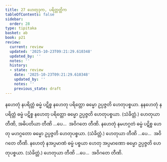 ```yaml
---
title: 27 ဟေတုဒုက, ပရိတ္တတ္တိက
tableOfContents: false
sidebar:
  order: 28
type: tipitaka
basket: ab
book: p21
review:
  current: review
  updated: '2025-10-23T09:21:29.610348'
  updated_by: ''
  notes: ''
  history:
  - state: review
    date: '2025-10-23T09:21:29.610348'
    updated_by: ''
    notes: ''
    previous_state: draft
---
```



<ReviewStatus review={frontmatter.review} showDetails={true} />

<HypothesisAnnotation frontmatter={frontmatter} />

<DynamicBreadcrumb />

<Division number="74" book="p21" e="ch" v="40" p="363">

<Paragraph number="177" book="p21">
နဟေတုံ နပရိတ္တံ ဓမ္မံ ပဋိစ္စ နဟေတု ပရိတ္တော ဓမ္မော ဥပ္ပဇ္ဇတိ ဟေတုပစ္စယာ. နနဟေတုံ နပရိတ္တံ ဓမ္မံ ပဋိစ္စ နဟေတု ပရိတ္တော ဓမ္မော ဥပ္ပဇ္ဇတိ ဟေတုပစ္စယာ. (သံခိတ္တံ.) ဟေတုယာ တီဏိ, အဓိပတိယာ တီဏိ …ပေ…  အဝိဂတေ တီဏိ.
</Paragraph>

<Paragraph number="178" book="p21">
နဟေတုံ နမဟဂ္ဂတံ ဓမ္မံ ပဋိစ္စ ဟေတု မဟဂ္ဂတော ဓမ္မော ဥပ္ပဇ္ဇတိ ဟေတုပစ္စယာ. (သံခိတ္တံ.) ဟေတုယာ တီဏိ …ပေ…  အဝိဂတေ တီဏိ.
</Paragraph>

<Paragraph number="179" book="p21">
နဟေတုံ နအပ္ပမာဏံ ဓမ္မံ ပစ္စယာ ဟေတု အပ္ပမာဏော ဓမ္မော ဥပ္ပဇ္ဇတိ ဟေတုပစ္စယာ. (သံခိတ္တံ.) ဟေတုယာ တီဏိ …ပေ…  အဝိဂတေ တီဏိ.
</Paragraph>
</Division>